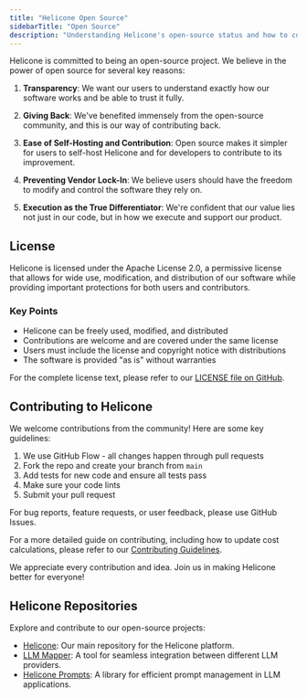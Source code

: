 ```yaml
---
title: "Helicone Open Source"
sidebarTitle: "Open Source"
description: "Understanding Helicone's open-source status and how to contribute"
---
```


Helicone is committed to being an open-source project. We believe in the power of open source for several key reasons:

1. **Transparency**: We want our users to understand exactly how our software works and be able to trust it fully.

2. **Giving Back**: We've benefited immensely from the open-source community, and this is our way of contributing back.

3. **Ease of Self-Hosting and Contribution**: Open source makes it simpler for users to self-host Helicone and for developers to contribute to its improvement.

4. **Preventing Vendor Lock-In**: We believe users should have the freedom to modify and control the software they rely on.

5. **Execution as the True Differentiator**: We're confident that our value lies not just in our code, but in how we execute and support our product.

## License

Helicone is licensed under the Apache License 2.0, a permissive license that allows for wide use, modification, and distribution of our software while providing important protections for both users and contributors.

### Key Points

- Helicone can be freely used, modified, and distributed
- Contributions are welcome and are covered under the same license
- Users must include the license and copyright notice with distributions
- The software is provided "as is" without warranties

For the complete license text, please refer to our [LICENSE file on GitHub](https://github.com/Helicone/helicone/blob/main/LICENSE).

## Contributing to Helicone

We welcome contributions from the community! Here are some key guidelines:

1. We use GitHub Flow - all changes happen through pull requests
2. Fork the repo and create your branch from `main`
3. Add tests for new code and ensure all tests pass
4. Make sure your code lints
5. Submit your pull request

For bug reports, feature requests, or user feedback, please use GitHub Issues.

For a more detailed guide on contributing, including how to update cost calculations, please refer to our [Contributing Guidelines](https://github.com/Helicone/helicone/blob/main/CONTRIBUTING_GUIDELINES.md).

We appreciate every contribution and idea. Join us in making Helicone better for everyone!

## Helicone Repositories

Explore and contribute to our open-source projects:

- [Helicone](https://github.com/Helicone/helicone): Our main repository for the Helicone platform.
- [LLM Mapper](https://github.com/Helicone/llmmapper): A tool for seamless integration between different LLM providers.
- [Helicone Prompts](https://github.com/Helicone/prompts): A library for efficient prompt management in LLM applications.
